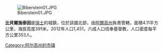 [[Image:Biberstein01.JPG|right]]

'''比貝爾施泰因'''是[[瑞士|瑞士]]的城鎮，位於該國北部，由[[阿爾高州|阿爾高州]]負責管轄，面積4.11平方公里，海拔高度391米，2012年人口1,451，六成人口信奉基督教，人口密度每平方公里353人。

{{Switzerland-geo-stub}}
[[Category:阿尔高州的市镇|Category:阿尔高州的市镇]]